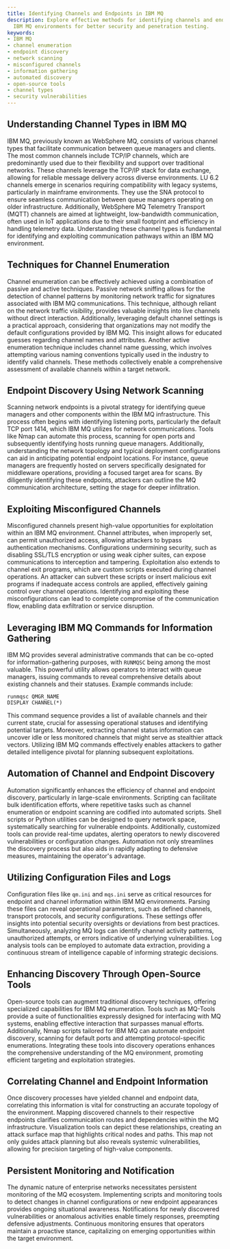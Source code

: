 ```yaml
---
title: Identifying Channels and Endpoints in IBM MQ
description: Explore effective methods for identifying channels and endpoints within
  IBM MQ environments for better security and penetration testing.
keywords:
- IBM MQ
- channel enumeration
- endpoint discovery
- network scanning
- misconfigured channels
- information gathering
- automated discovery
- open-source tools
- channel types
- security vulnerabilities
---
```


## Understanding Channel Types in IBM MQ

IBM MQ, previously known as WebSphere MQ, consists of various channel types that facilitate communication between queue managers and clients. The most common channels include TCP/IP channels, which are predominantly used due to their flexibility and support over traditional networks. These channels leverage the TCP/IP stack for data exchange, allowing for reliable message delivery across diverse environments. LU 6.2 channels emerge in scenarios requiring compatibility with legacy systems, particularly in mainframe environments. They use the SNA protocol to ensure seamless communication between queue managers operating on older infrastructure. Additionally, WebSphere MQ Telemetry Transport (MQTT) channels are aimed at lightweight, low-bandwidth communication, often used in IoT applications due to their small footprint and efficiency in handling telemetry data. Understanding these channel types is fundamental for identifying and exploiting communication pathways within an IBM MQ environment.

## Techniques for Channel Enumeration

Channel enumeration can be effectively achieved using a combination of passive and active techniques. Passive network sniffing allows for the detection of channel patterns by monitoring network traffic for signatures associated with IBM MQ communications. This technique, although reliant on the network traffic visibility, provides valuable insights into live channels without direct interaction. Additionally, leveraging default channel settings is a practical approach, considering that organizations may not modify the default configurations provided by IBM MQ. This insight allows for educated guesses regarding channel names and attributes. Another active enumeration technique includes channel name guessing, which involves attempting various naming conventions typically used in the industry to identify valid channels. These methods collectively enable a comprehensive assessment of available channels within a target network.

## Endpoint Discovery Using Network Scanning

Scanning network endpoints is a pivotal strategy for identifying queue managers and other components within the IBM MQ infrastructure. This process often begins with identifying listening ports, particularly the default TCP port 1414, which IBM MQ utilizes for network communications. Tools like Nmap can automate this process, scanning for open ports and subsequently identifying hosts running queue managers. Additionally, understanding the network topology and typical deployment configurations can aid in anticipating potential endpoint locations. For instance, queue managers are frequently hosted on servers specifically designated for middleware operations, providing a focused target area for scans. By diligently identifying these endpoints, attackers can outline the MQ communication architecture, setting the stage for deeper infiltration.

## Exploiting Misconfigured Channels

Misconfigured channels present high-value opportunities for exploitation within an IBM MQ environment. Channel attributes, when improperly set, can permit unauthorized access, allowing attackers to bypass authentication mechanisms. Configurations undermining security, such as disabling SSL/TLS encryption or using weak cipher suites, can expose communications to interception and tampering. Exploitation also extends to channel exit programs, which are custom scripts executed during channel operations. An attacker can subvert these scripts or insert malicious exit programs if inadequate access controls are applied, effectively gaining control over channel operations. Identifying and exploiting these misconfigurations can lead to complete compromise of the communication flow, enabling data exfiltration or service disruption.

## Leveraging IBM MQ Commands for Information Gathering

IBM MQ provides several administrative commands that can be co-opted for information-gathering purposes, with `RUNMQSC` being among the most valuable. This powerful utility allows operators to interact with queue managers, issuing commands to reveal comprehensive details about existing channels and their statuses. Example commands include:

```shell
runmqsc QMGR_NAME
DISPLAY CHANNEL(*)
```

This command sequence provides a list of available channels and their current state, crucial for assessing operational statuses and identifying potential targets. Moreover, extracting channel status information can uncover idle or less monitored channels that might serve as stealthier attack vectors. Utilizing IBM MQ commands effectively enables attackers to gather detailed intelligence pivotal for planning subsequent exploitations.

## Automation of Channel and Endpoint Discovery

Automation significantly enhances the efficiency of channel and endpoint discovery, particularly in large-scale environments. Scripting can facilitate bulk identification efforts, where repetitive tasks such as channel enumeration or endpoint scanning are codified into automated scripts. Shell scripts or Python utilities can be designed to query network space, systematically searching for vulnerable endpoints. Additionally, customized tools can provide real-time updates, alerting operators to newly discovered vulnerabilities or configuration changes. Automation not only streamlines the discovery process but also aids in rapidly adapting to defensive measures, maintaining the operator's advantage.

## Utilizing Configuration Files and Logs

Configuration files like `qm.ini` and `mqs.ini` serve as critical resources for endpoint and channel information within IBM MQ environments. Parsing these files can reveal operational parameters, such as defined channels, transport protocols, and security configurations. These settings offer insights into potential security oversights or deviations from best practices. Simultaneously, analyzing MQ logs can identify channel activity patterns, unauthorized attempts, or errors indicative of underlying vulnerabilities. Log analysis tools can be employed to automate data extraction, providing a continuous stream of intelligence capable of informing strategic decisions.

## Enhancing Discovery Through Open-Source Tools

Open-source tools can augment traditional discovery techniques, offering specialized capabilities for IBM MQ enumeration. Tools such as MQ-Tools provide a suite of functionalities expressly designed for interfacing with MQ systems, enabling effective interaction that surpasses manual efforts. Additionally, Nmap scripts tailored for IBM MQ can automate endpoint discovery, scanning for default ports and attempting protocol-specific enumerations. Integrating these tools into discovery operations enhances the comprehensive understanding of the MQ environment, promoting efficient targeting and exploitation strategies.

## Correlating Channel and Endpoint Information

Once discovery processes have yielded channel and endpoint data, correlating this information is vital for constructing an accurate topology of the environment. Mapping discovered channels to their respective endpoints clarifies communication routes and dependencies within the MQ infrastructure. Visualization tools can depict these relationships, creating an attack surface map that highlights critical nodes and paths. This map not only guides attack planning but also reveals systemic vulnerabilities, allowing for precision targeting of high-value components.

## Persistent Monitoring and Notification

The dynamic nature of enterprise networks necessitates persistent monitoring of the MQ ecosystem. Implementing scripts and monitoring tools to detect changes in channel configurations or new endpoint appearances provides ongoing situational awareness. Notifications for newly discovered vulnerabilities or anomalous activities enable timely responses, preempting defensive adjustments. Continuous monitoring ensures that operators maintain a proactive stance, capitalizing on emerging opportunities within the target environment.